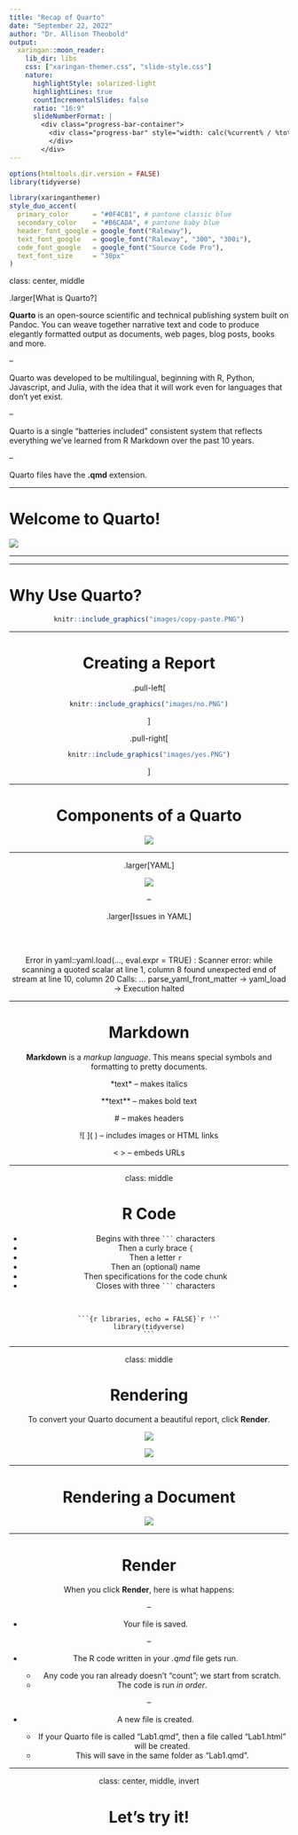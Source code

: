 ```yaml
---
title: "Recap of Quarto"
date: "September 22, 2022"
author: "Dr. Allison Theobold"
output:
  xaringan::moon_reader:
    lib_dir: libs
    css: ["xaringan-themer.css", "slide-style.css"]
    nature:
      highlightStyle: solarized-light
      highlightLines: true
      countIncrementalSlides: false
      ratio: "16:9"
      slideNumberFormat: |
        <div class="progress-bar-container">
          <div class="progress-bar" style="width: calc(%current% / %total% * 100%);">
          </div>
        </div>
---
```


```r
options(htmltools.dir.version = FALSE)
library(tidyverse)
```


```r
library(xaringanthemer)
style_duo_accent(
  primary_color      = "#0F4C81", # pantone classic blue
  secondary_color    = "#B6CADA", # pantone baby blue
  header_font_google = google_font("Raleway"),
  text_font_google   = google_font("Raleway", "300", "300i"),
  code_font_google   = google_font("Source Code Pro"),
  text_font_size     = "30px"
)
```

class: center, middle

.larger[What is Quarto?]

**Quarto** is an open-source scientific and technical publishing system built on
Pandoc. You can weave together narrative text and code to produce elegantly
formatted output as documents, web pages, blog posts, books and more. 

--

Quarto was developed to be multilingual, beginning with R, Python, Javascript,
and Julia, with the idea that it will work even for languages that don’t yet
exist.

--

Quarto is a single “batteries included” consistent system that reflects
everything we’ve learned from R Markdown over the past 10 years.

--

Quarto files have the **.qmd** extension.

---

# Welcome to Quarto! 

![](images/quarto_overview.png)

---

---

# Why Use Quarto? 

<center>

```r
knitr::include_graphics("images/copy-paste.PNG")
```

---

# Creating a Report 

.pull-left[

```r
knitr::include_graphics("images/no.PNG")
```
]

.pull-right[

```r
knitr::include_graphics("images/yes.PNG")
```
]

---

# Components of a Quarto

![](images/quarto_sections.jpeg)

---

.larger[YAML]

![](images/quarto_yaml.png)

--

.larger[Issues in YAML]

</br>
</br> 

Error in yaml::yaml.load(..., eval.expr = TRUE) : 
  Scanner error: while scanning a quoted scalar at line 1, column 8 found unexpected end of stream at line 10, column 20
Calls: <Anonymous> ... parse_yaml_front_matter -> yaml_load -> <Anonymous>
Execution halted

---

# Markdown 

**Markdown** is a *markup language*.  This means special symbols and formatting
to pretty documents.

\*text\* -- makes italics 

\*\*text\*\* -- makes bold text

\# -- makes headers 

\!\[ \]( ) -- includes images or HTML links

< > -- embeds URLs

---

class: middle

# R Code 

- Begins with three ` ``` ` characters 
- Then a curly brace `{`
- Then a letter `r` 
- Then an (optional) name 
- Then specifications for the code chunk 
- Closes with three ` ``` ` characters  

</br> 

````
```{r libraries, echo = FALSE}`r ''`
library(tidyverse)
```
````

---

class: middle 

# Rendering

To convert your Quarto document a beautiful report, click **Render**.

![](images/render.png)

![](images/render_on_save.png)


---

# Rendering a Document

![](images/quarto_compile.png)

---

# Render

When you click **Render**, here is what happens:

--

- Your file is saved.

--

- The R code written in your *.qmd* file gets run.

    + Any code you ran already doesn't "count"; we start from scratch.
    + The code is run *in order*.

--

- A new file is created.

    + If your Quarto file is called "Lab1.qmd", then a file called "Lab1.html" will be created.
    + This will save in the same folder as "Lab1.qmd".
    
---

class: center, middle, invert

# Let's try it!

